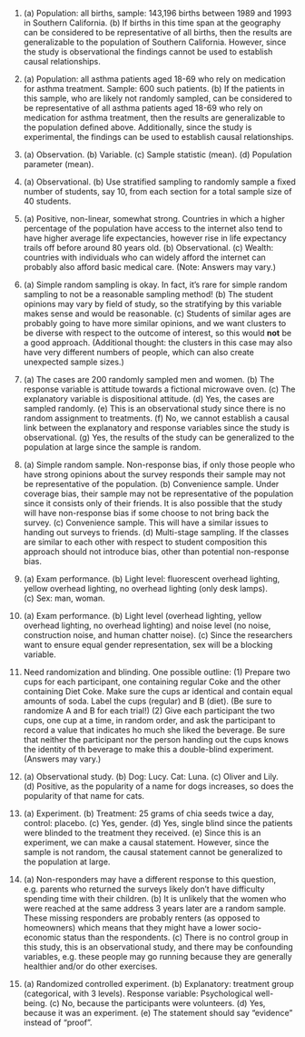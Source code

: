 1.  (a) Population: all births, sample: 143,196 births between 1989 and
    1993 in Southern California. (b) If births in this time span at the
    geography can be considered to be representative of all births, then
    the results are generalizable to the population of Southern
    California. However, since the study is observational the findings
    cannot be used to establish causal relationships.

1.  (a) Population: all asthma patients aged 18-69 who rely on
    medication for asthma treatment. Sample: 600 such patients. (b) If
    the patients in this sample, who are likely not randomly sampled,
    can be considered to be representative of all asthma patients aged
    18-69 who rely on medication for asthma treatment, then the results
    are generalizable to the population defined above. Additionally,
    since the study is experimental, the findings can be used to
    establish causal relationships.

1.  (a) Observation. (b) Variable. (c) Sample statistic (mean).
    (d) Population parameter (mean).

1.  (a) Observational. (b) Use stratified sampling to randomly sample a fixed number of students, say 10, from each section for a total sample size of 40 students.

1.  (a) Positive, non-linear, somewhat strong. Countries in which a higher percentage of the population have access to the internet also tend to have higher average life expectancies, however rise in life expectancy trails off before around 80 years old. 
(b) Observational. 
(c) Wealth: countries with individuals who can widely afford the internet can probably also afford basic medical care. (Note: Answers may vary.)

1.  (a) Simple random sampling is okay. In fact, it's rare for simple random sampling to not be a reasonable sampling method! 
(b) The student opinions may vary by field of study, so the stratifying by this variable makes sense and would be reasonable. 
(c) Students of similar ages are probably going to have more similar opinions, and we want clusters to be diverse with respect to the outcome of interest, so this would **not** be a good approach. (Additional thought: the clusters in this case may also have very different numbers of people, which can also create unexpected sample sizes.)

1.  (a) The cases are 200 randomly sampled men and women. (b) The
    response variable is attitude towards a fictional microwave oven.
    (c) The explanatory variable is dispositional attitude. (d) Yes, the
    cases are sampled randomly. (e) This is an observational study since
    there is no random assignment to treatments. (f) No, we cannot
    establish a causal link between the explanatory and response
    variables since the study is observational. (g) Yes, the results of
    the study can be generalized to the population at large since the
    sample is random.

1.  (a) Simple random sample. Non-response bias, if only those people who have strong opinions about the survey responds their sample may not be representative of the population. (b) Convenience sample. Under coverage bias, their sample may not be representative of the population since it consists only of their friends. It is also possible that the study will have non-response bias if some choose to not bring back the survey. (c) Convenience sample. This will have a similar issues to handing out surveys to friends. (d) Multi-stage sampling. If the classes are similar to each other with respect to student composition this approach should not introduce bias, other than potential non-response bias.

1.  (a) Exam performance. (b) Light level: fluorescent overhead
    lighting, yellow overhead lighting, no overhead lighting (only desk
    lamps). (c) Sex: man, woman.

1.  (a) Exam performance. (b) Light level (overhead lighting, yellow
    overhead lighting, no overhead lighting) and noise level (no noise,
    construction noise, and human chatter noise). (c) Since the
    researchers want to ensure equal gender representation, sex will be
    a blocking variable.

1.  Need randomization and blinding. One possible outline: (1) Prepare two cups for each participant, one containing regular Coke and the other containing Diet Coke. Make sure the cups ar identical and contain equal amounts of soda. Label the cups (regular) and B (diet). (Be sure to randomize A and B for each trial!) (2) Give each participant the two cups, one cup at a time, in random order, and ask the participant to record a value that indicates ho much she liked the beverage. Be sure that neither the participant nor the person handing out the cups knows the identity of th beverage to make this a double-blind experiment. (Answers may vary.)

1.  (a) Observational study. 
(b) Dog: Lucy. Cat: Luna. 
(c) Oliver and Lily. 
(d) Positive, as the popularity of a name for dogs increases, so does the popularity of that name for cats.

1.  (a) Experiment. 
(b) Treatment: 25 grams of chia seeds twice a day, control: placebo. 
(c) Yes, gender. 
(d) Yes, single blind since the patients were blinded to the treatment they received. 
(e) Since this is an experiment, we can make a causal statement. However, since the sample is not random, the causal statement cannot be generalized to the population at large.

1.  (a) Non-responders may have a different response to this question,
    e.g. parents who returned the surveys likely don't have difficulty
    spending time with their children. (b) It is unlikely that the women
    who were reached at the same address 3 years later are a random
    sample. These missing responders are probably renters (as opposed to
    homeowners) which means that they might have a lower socio-economic
    status than the respondents. (c) There is no control group in this
    study, this is an observational study, and there may be confounding
    variables, e.g. these people may go running because they are
    generally healthier and/or do other exercises.

1.  (a) Randomized controlled experiment. 
(b) Explanatory: treatment group (categorical, with 3 levels). Response variable: Psychological well-being. 
(c) No, because the participants were volunteers. 
(d) Yes, because it was an experiment. 
(e) The statement should say "evidence" instead of "proof".

